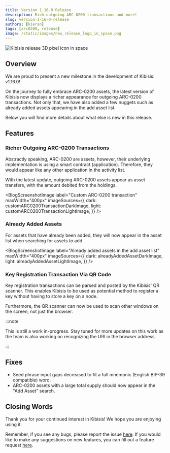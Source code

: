 ```yaml
---
title: Version 1.16.0 Release
description: Rich outgoing ARC-0200 transactions and more!
slug: version-1-16-0-release
authors: [kieran]
tags: [arc0200, release]
image: /static/images/new_release_logo_in_space.png
---
```


<!-- components -->

<!-- constants -->

<!-- images -->

![Kibisis release 3D pixel icon in space](/images/new_release_logo_in_space.png)

## Overview

<!-- change just the version for new posts -->
We are proud to present a new milestone in the development of Kibisis: v1.16.0!

<!-- re-write this paragraph for all new versions -->
On the journey to fully embrace ARC-0200 assets, the latest version of Kibisis now displays a richer appearance for outgoing ARC-0200 transactions. Not only that, we have also added a few nuggets such as already added assets appearing in the add asset list.

<!-- truncate -->

Below you will find more details about what else is new in this release.

<!-- go into detail about the new versions, or omit if no new features with in the release -->
## Features

### Richer Outgoing ARC-0200 Transactions

Abstractly speaking, ARC-0200 are assets, however, their underlying implementation is using a smart contract (application). Therefore, they would appear like any other application in the activity list.

With the latest update, outgoing ARC-0200 assets appear as asset transfers, with the amount debited from the holdings.

<BlogScreenshotImage
  label="Custom ARC-0200 transaction"
  maxWidth="400px"
  imageSources={{
    dark: customARC0200TransactionDarkImage,
    light: customARC0200TransactionLightImage,
  }}
/>

### Already Added Assets

For assets that have already been added, they will now appear in the asset list when searching for assets to add.

<BlogScreenshotImage
  label="Already added assets in the add asset list"
  maxWidth="400px"
  imageSources={{
    dark: alreadyAddedAssetDarkImage,
    light: alreadyAddedAssetLightImage,
  }}
/>

### Key Registration Transaction Via QR Code

Key registration transactions can be parsed and posted by the Kibisis' QR scanner. This enables Kibisis to be used as potential method to register a key without having to store a key on a node.

Furthermore, the QR scanner can now be used to scan other windows on the screen, not just the browser.

:::note

This is still a work in-progress. Stay tuned for more updates on this work as the team is also working on recognizing the URI in the browser address.

:::

<!-- just give a bulleted list of fixes, or omit if no fixes with in the release -->
## Fixes

* Seed phrase input gaps decreased to fit a full mnemonic (English BIP-39 compatible) word.
* ARC-0200 assets with a large total supply should now appear in the "Add Asset" search.

## Closing Words

<!-- leave this paragraph as standard sign off -->
Thank you for your continued interest in Kibisis! We hope you are enjoying using it.

Remember, if you see any bugs, please report the issue <a href={REPORT_A_BUG_LINK} rel="noreferrer" target="_blank">here</a>. If you would like to make any suggestions on new features, you can fill out a feature request <a href={SUGGEST_A_FEATURE_LINK} rel="noreferrer" target="_blank">here</a>.
